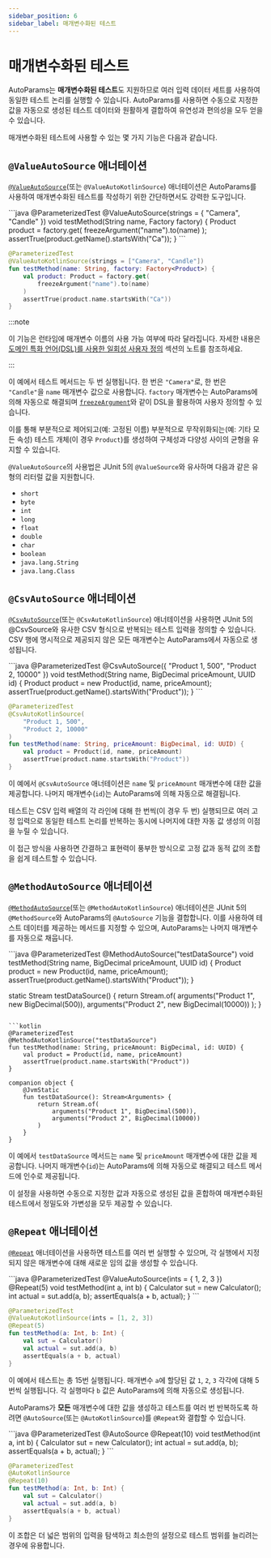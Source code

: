 ```yaml
---
sidebar_position: 6
sidebar_label: 매개변수화된 테스트
---
```



# 매개변수화된 테스트

AutoParams는 **매개변수화된 테스트**도 지원하므로 여러 입력 데이터 세트를 사용하여 동일한 테스트 논리를 실행할 수 있습니다. AutoParams를 사용하면 수동으로 지정한 값을 자동으로 생성된 테스트 데이터와 원활하게 결합하여 유연성과 편의성을 모두 얻을 수 있습니다.

매개변수화된 테스트에 사용할 수 있는 몇 가지 기능은 다음과 같습니다.

## `@ValueAutoSource` 애너테이션

[`@ValueAutoSource`](https://www.javadoc.io/static/io.github.autoparams/autoparams/11.0.0/autoparams/ValueAutoSource.html)(또는 `@ValueAutoKotlinSource`) 애너테이션은 AutoParams를 사용하여 매개변수화된 테스트를 작성하기 위한 간단하면서도 강력한 도구입니다.

<JavaKotlinCodeBlock>
```java
@ParameterizedTest
@ValueAutoSource(strings = { "Camera", "Candle" })
void testMethod(String name, Factory<Product> factory) {
    Product product = factory.get(
        freezeArgument("name").to(name)
    );
    assertTrue(product.getName().startsWith("Ca"));
}
```

```kotlin
@ParameterizedTest
@ValueAutoKotlinSource(strings = ["Camera", "Candle"])
fun testMethod(name: String, factory: Factory<Product>) {
    val product: Product = factory.get(
        freezeArgument("name").to(name)
    )
    assertTrue(product.name.startsWith("Ca"))
}
```
</JavaKotlinCodeBlock>

:::note

이 기능은 런타임에 매개변수 이름의 사용 가능 여부에 따라 달라집니다. 자세한 내용은 [도메인 특화 언어(DSL)를 사용한 일회성 사용자 정의](./customization#customization-dsl) 섹션의 노트를 참조하세요.

:::

이 예에서 테스트 메서드는 두 번 실행됩니다. 한 번은 `"Camera"`로, 한 번은 `"Candle"`을 `name` 매개변수 값으로 사용합니다. `factory` 매개변수는 AutoParams에 의해 자동으로 해결되며 [`freezeArgument`](https://www.javadoc.io/static/io.github.autoparams/autoparams/11.0.0/autoparams/customization/dsl/ArgumentCustomizationDsl.html)와 같이 DSL을 활용하여 사용자 정의할 수 있습니다.

이를 통해 부분적으로 제어되고(예: 고정된 이름) 부분적으로 무작위화되는(예: 기타 모든 속성) 테스트 개체(이 경우 `Product`)를 생성하여 구체성과 다양성 사이의 균형을 유지할 수 있습니다.

`@ValueAutoSource`의 사용법은 JUnit 5의 `@ValueSource`와 유사하며 다음과 같은 유형의 리터럴 값을 지원합니다.

- `short`
- `byte`
- `int`
- `long`
- `float`
- `double`
- `char`
- `boolean`
- `java.lang.String`
- `java.lang.Class`

## `@CsvAutoSource` 애너테이션

[`@CsvAutoSource`](https://www.javadoc.io/static/io.github.autoparams/autoparams/11.0.0/autoparams/CsvAutoSource.html)(또는 `@CsvAutoKotlinSource`) 애너테이션을 사용하면 JUnit 5의 @CsvSource와 유사한 CSV 형식으로 반복되는 테스트 입력을 정의할 수 있습니다. CSV 행에 명시적으로 제공되지 않은 모든 매개변수는 AutoParams에서 자동으로 생성됩니다.

<JavaKotlinCodeBlock>
```java
@ParameterizedTest
@CsvAutoSource({
    "Product 1, 500",
    "Product 2, 10000"
})
void testMethod(String name, BigDecimal priceAmount, UUID id) {
    Product product = new Product(id, name, priceAmount);
    assertTrue(product.getName().startsWith("Product"));
}
```

```kotlin
@ParameterizedTest
@CsvAutoKotlinSource(
    "Product 1, 500",
    "Product 2, 10000"
)
fun testMethod(name: String, priceAmount: BigDecimal, id: UUID) {
    val product = Product(id, name, priceAmount)
    assertTrue(product.name.startsWith("Product"))
}
```
</JavaKotlinCodeBlock>

이 예에서 `@CsvAutoSource` 애너테이션은 `name` 및 `priceAmount` 매개변수에 대한 값을 제공합니다. 나머지 매개변수(`id`)는 AutoParams에 의해 자동으로 해결됩니다.

테스트는 CSV 입력 배열의 각 라인에 대해 한 번씩(이 경우 두 번) 실행되므로 여러 고정 입력으로 동일한 테스트 논리를 반복하는 동시에 나머지에 대한 자동 값 생성의 이점을 누릴 수 있습니다.

이 접근 방식을 사용하면 간결하고 표현력이 풍부한 방식으로 고정 값과 동적 값의 조합을 쉽게 테스트할 수 있습니다.

## `@MethodAutoSource` 애너테이션

[`@MethodAutoSource`](https://www.javadoc.io/static/io.github.autoparams/autoparams/11.0.0/autoparams/MethodAutoSource.html)(또는 `@MethodAutoKotlinSource`) 애너테이션은 JUnit 5의 `@MethodSource`와 AutoParams의 `@AutoSource` 기능을 결합합니다. 이를 사용하여 테스트 데이터를 제공하는 메서드를 지정할 수 있으며, AutoParams는 나머지 매개변수를 자동으로 채웁니다.

<JavaKotlinCodeBlock>
```java
@ParameterizedTest
@MethodAutoSource("testDataSource")
void testMethod(String name, BigDecimal priceAmount, UUID id) {
    Product product = new Product(id, name, priceAmount);
    assertTrue(product.getName().startsWith("Product"));
}

static Stream<Arguments> testDataSource() {
    return Stream.of(
        arguments("Product 1", new BigDecimal(500)),
        arguments("Product 2", new BigDecimal(10000))
    );
}
```

```kotlin
@ParameterizedTest
@MethodAutoKotlinSource("testDataSource")
fun testMethod(name: String, priceAmount: BigDecimal, id: UUID) {
    val product = Product(id, name, priceAmount)
    assertTrue(product.name.startsWith("Product"))
}

companion object {
    @JvmStatic
    fun testDataSource(): Stream<Arguments> {
        return Stream.of(
            arguments("Product 1", BigDecimal(500)),
            arguments("Product 2", BigDecimal(10000))
        )
    }
}
```
</JavaKotlinCodeBlock>

이 예에서 `testDataSource` 메서드는 `name` 및 `priceAmount` 매개변수에 대한 값을 제공합니다. 나머지 매개변수(`id`)는 AutoParams에 의해 자동으로 해결되고 테스트 메서드에 인수로 제공됩니다.

이 설정을 사용하면 수동으로 지정한 값과 자동으로 생성된 값을 혼합하여 매개변수화된 테스트에서 정밀도와 가변성을 모두 제공할 수 있습니다.

## `@Repeat` 애너테이션

[`@Repeat`](https://www.javadoc.io/static/io.github.autoparams/autoparams/11.0.0/autoparams/Repeat.html) 애너테이션을 사용하면 테스트를 여러 번 실행할 수 있으며, 각 실행에서 지정되지 않은 매개변수에 대해 새로운 임의 값을 생성할 수 있습니다.

<JavaKotlinCodeBlock>
```java
@ParameterizedTest
@ValueAutoSource(ints = { 1, 2, 3 })
@Repeat(5)
void testMethod(int a, int b) {
    Calculator sut = new Calculator();
    int actual = sut.add(a, b);
    assertEquals(a + b, actual);
}
```

```kotlin
@ParameterizedTest
@ValueAutoKotlinSource(ints = [1, 2, 3])
@Repeat(5)
fun testMethod(a: Int, b: Int) {
    val sut = Calculator()
    val actual = sut.add(a, b)
    assertEquals(a + b, actual)
}
```
</JavaKotlinCodeBlock>

이 예에서 테스트는 총 15번 실행됩니다. 매개변수 `a`에 할당된 값 `1`, `2`, `3` 각각에 대해 5번씩 실행됩니다. 각 실행마다 `b` 값은 AutoParams에 의해 자동으로 생성됩니다.

AutoParams가 **모든** 매개변수에 대한 값을 생성하고 테스트를 여러 번 반복하도록 하려면 `@AutoSource`(또는 `@AutoKotlinSource`)를 `@Repeat`와 결합할 수 있습니다.

<JavaKotlinCodeBlock>
```java
@ParameterizedTest
@AutoSource
@Repeat(10)
void testMethod(int a, int b) {
    Calculator sut = new Calculator();
    int actual = sut.add(a, b);
    assertEquals(a + b, actual);
}
```

```kotlin
@ParameterizedTest
@AutoKotlinSource
@Repeat(10)
fun testMethod(a: Int, b: Int) {
    val sut = Calculator()
    val actual = sut.add(a, b)
    assertEquals(a + b, actual)
}
```
</JavaKotlinCodeBlock>

이 조합은 더 넓은 범위의 입력을 탐색하고 최소한의 설정으로 테스트 범위를 늘리려는 경우에 유용합니다.
